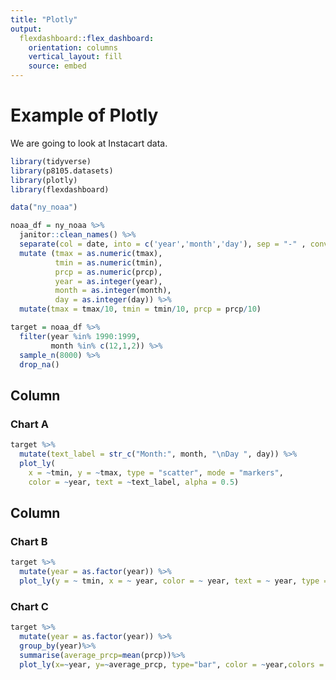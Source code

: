 ```yaml
---
title: "Plotly"
output: 
  flexdashboard::flex_dashboard:
    orientation: columns
    vertical_layout: fill
    source: embed
---
```


# Example of Plotly

We are going to look at Instacart data.

```r
library(tidyverse)
library(p8105.datasets)
library(plotly)
library(flexdashboard)
```

```r
data("ny_noaa")
```


```r
noaa_df = ny_noaa %>%
  janitor::clean_names() %>% 
  separate(col = date, into = c('year','month','day'), sep = "-" , convert = TRUE) %>%
  mutate (tmax = as.numeric(tmax),
          tmin = as.numeric(tmin),
          prcp = as.numeric(prcp),
          year = as.integer(year),
          month = as.integer(month),
          day = as.integer(day)) %>% 
  mutate(tmax = tmax/10, tmin = tmin/10, prcp = prcp/10)

target = noaa_df %>% 
  filter(year %in% 1990:1999,
         month %in% c(12,1,2)) %>% 
  sample_n(8000) %>%
  drop_na()
```

Column {data-width=650}
-----------------------------------------------------------------------

### Chart A

```r
target %>%
  mutate(text_label = str_c("Month:", month, "\nDay ", day)) %>% 
  plot_ly(
    x = ~tmin, y = ~tmax, type = "scatter", mode = "markers",
    color = ~year, text = ~text_label, alpha = 0.5)
```

Column {data-width=350}
-----------------------------------------------------------------------

### Chart B

```r
target %>% 
  mutate(year = as.factor(year)) %>% 
  plot_ly(y = ~ tmin, x = ~ year, color = ~ year, text = ~ year, type = "box", colors = "viridis")
```

### Chart C

```r
target %>% 
  mutate(year = as.factor(year)) %>% 
  group_by(year)%>%
  summarise(average_prcp=mean(prcp))%>%
  plot_ly(x=~year, y=~average_prcp, type="bar", color = ~year,colors = "viridis")
```
